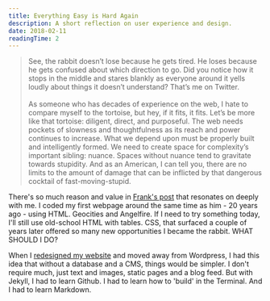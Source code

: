 ```yaml
---
title: Everything Easy is Hard Again
description: A short reflection on user experience and design.
date: 2018-02-11
readingTime: 2
---
```


>See, the rabbit doesn’t lose because he gets tired. He loses because he gets confused about which direction to go. Did you notice how it stops in the middle and stares blankly as everyone around it yells loudly about things it doesn’t understand? That’s me on Twitter.<br /><br />As someone who has decades of experience on the web, I hate to compare myself to the tortoise, but hey, if it fits, it fits. Let’s be more like that tortoise: diligent, direct, and purposeful. The web needs pockets of slowness and thoughtfulness as its reach and power continues to increase. What we depend upon must be properly built and intelligently formed. We need to create space for complexity’s important sibling: nuance. Spaces without nuance tend to gravitate towards stupidity. And as an American, I can tell you, there are no limits to the amount of damage that can be inflicted by that dangerous cocktail of fast-moving-stupid.

There's so much reason and value in <a href="https://frankchimero.com/writing/everything-easy-is-hard-again/">Frank's post</a> that resonates on deeply with me. I coded my first webpage around the same time as him - 20 years ago - using HTML. Geocities and Angelfire. If I need to try something today, I'll still use old-school HTML with tables. CSS, that surfaced a couple of years later offered so many new opportunities I became the rabbit. WHAT SHOULD I DO?

When I <a href="/blog/redesign">redesigned my website</a> and moved away from Wordpress, I had this idea that without a database and a CMS, things would be simpler. I don't require much, just text and images, static pages and a blog feed. But with Jekyll, I had to learn Github. I had to learn how to 'build' in the Terminal. And I had to learn Markdown.